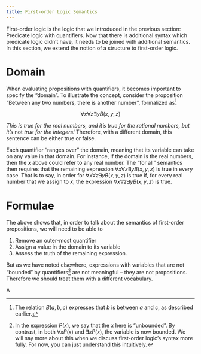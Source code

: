 ---
title: First-order Logic Semantics
---

First-order logic is the logic that we introduced in the previous section: Predicate logic with quantifiers.  Now that there is additional syntax which predicate logic didn't have, it needs to be joined with additional semantics.  In this section, we extend the notion of a structure to first-order logic.

# Domain

When evaluating propositions with quantifiers, it becomes important to specify the "domain".  To illustrate the concept, consider the proposition "Between any two numbers, there is another number", formalized as^[The relation $B(a,b,c)$ expresses that $b$ is between $a$ and $c$, as described earlier.] 

$$
\forall x\forall z\exists y B(x,y,z)
$$

*This is true for the real numbers, and it's true for the rational numbers, but it's* not *true for the integers!*  Therefore, with a different domain, this sentence can be either true or false.

Each quantifier "ranges over" the domain, meaning that its variable can take on any value in that domain.  For instance, if the domain is the real numbers, then the $x$ above could refer to any real number.  The "for all" semantics then requires that the remaining expression $\forall x\forall z\exists y B(x,y,z)$ is true in every case.  That is to say, in order for $\forall x\forall z\exists y B(x,y,z)$ is true if, for every real number that we assign to $x$, the expression $\forall x\forall z\exists y B(x,y,z)$ is true.  

# Formulae

The above shows that, in order to talk about the semantics of first-order propositions, we will need to be able to 

1. Remove an outer-most quantifier
2. Assign a value in the domain to its variable
3. Assess the truth of the remaining expression.

But as we have noted elsewhere, expressions with variables that are not "bounded" by quantifiers^[In the expression $P(x)$, we say that the $x$ here is "unbounded".  By contrast, in both $\forall x P(x)$ and $\exists x P(x)$, the variable is now bounded.  We will say more about this when we discuss first-order logic's syntax more fully.  For now, you can just understand this intuitively.] are not meaningful -- they are not propositions.  Therefore we should treat them with a different vocabulary.  

A 